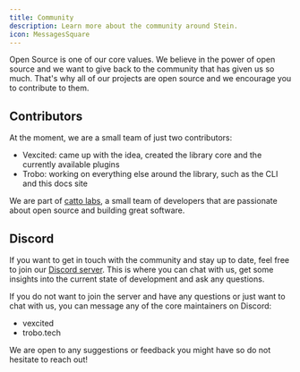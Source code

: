 ```yaml
---
title: Community 
description: Learn more about the community around Stein.
icon: MessagesSquare
---
```


Open Source is one of our core values. We believe in the power of open source and we want to give back to the community that has given us so much.
That's why all of our projects are open source and we encourage you to contribute to them.

## Contributors
At the moment, we are a small team of just two contributors:
- Vexcited: came up with the idea, created the library core and the currently available plugins
- Trobo: working on everything else around the library, such as the CLI and this docs site

We are part of [catto labs](https://cattolabs.com), a small team of developers that are passionate about open source and building great software.

## Discord
If you want to get in touch with the community and stay up to date, feel free to join our [Discord server](https://discord.gg/BFTHz4x9UJ). This is where you can chat with us, get some insights into the current state of development and ask any questions.

If you do not want to join the server and have any questions or just want to chat with us, you can message any of the core maintainers on Discord:
- vexcited
- trobo.tech

We are open to any suggestions or feedback you might have so do not hesitate to reach out!